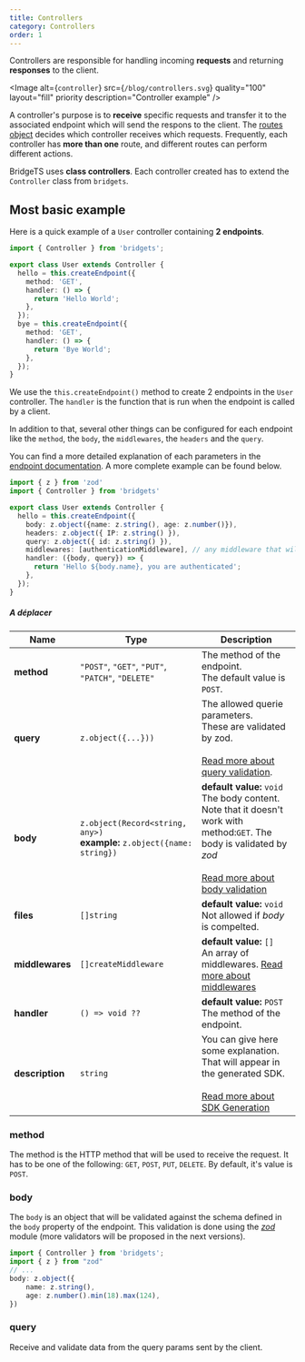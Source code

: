 ```yaml
---
title: Controllers
category: Controllers
order: 1
---
```


Controllers are responsible for handling incoming **requests** and returning **responses** to the client.

<!-- ##### Controllers = packet de endpoint
##### utilisation avancée -> endoints peuvent communiquer avec les autres endpoints -->

<Image
  alt={`controller`}
  src={`/blog/controllers.svg`}
  quality="100"
  layout="fill"
  priority
  description="Controller example"
/>

A controller's purpose is to **receive** specific requests and transfer it to the associated endpoint which will send the respons to the client. The [routes object](/documentation/routing) decides which controller receives which requests. Frequently, each controller has **more than one** route, and different routes can perform different actions.

BridgeTS uses **class controllers**. Each controller created has to extend the `Controller` class from `bridgets`.

## Most basic example

Here is a quick example of a `User` controller containing **2 endpoints**.

```typescript
import { Controller } from 'bridgets';

export class User extends Controller {
  hello = this.createEndpoint({
    method: 'GET',
    handler: () => {
      return 'Hello World';
    },
  });
  bye = this.createEndpoint({
    method: 'GET',
    handler: () => {
      return 'Bye World';
    },
  });
}
```

We use the `this.createEndpoint()` method to create 2 endpoints in the `User` controller. The `handler` is the function that is run when the endpoint is called by a client.

In addition to that, several other things can be configured for each endpoint like the `method`, the `body`, the `middlewares`, the `headers` and the `query`. 

You can find a more detailed explanation of each parameters in the [endpoint documentation](/documentation/endpoints). A more complete example can be found below.

```typescript twoslash
import { z } from 'zod'
import { Controller } from 'bridgets'

export class User extends Controller {
  hello = this.createEndpoint({
    body: z.object({name: z.string(), age: z.number()}),
    headers: z.object({ IP: z.string() }),
    query: z.object({ id: z.string() }),
    middlewares: [authenticationMiddleware], // any middleware that will be executed before the handler
    handler: ({body, query}) => {
      return 'Hello ${body.name}, you are authenticated';
    },
  });
}
```

<Info text="Please note that the 'method' is not specified. By default, each endpoint is a 'POST' request. We strongly encourage you only use 'POST' request as it proposes more data types (dates, numbers) which can't be passed using 'query'." />

##### A déplacer

| Name            | Type                                                                          | Description                                                                                                                                                                                             |
| --------------- | ----------------------------------------------------------------------------- | ------------------------------------------------------------------------------------------------------------------------------------------------------------------------------------------------------- |
| **method**      | `"POST"`, `"GET"`, `"PUT"`, `"PATCH"`, `"DELETE"`                             | The method of the endpoint. <br/> The default value is `POST`.                                                                                                                                          |
| **query**       | `z.object({...}))`                                                            | The allowed querie parameters. <br /> These are validated by zod. <br/> <br/>[Read more about query validation](/documentation/validations).                                                            |
| **body**        | `z.object(Record<string, any>)` <br/> **example:** `z.object({name: string})` | **default value:** `void` <br/> The body content. Note that it doesn't work with method:`GET`. The body is validated by _zod_ <br/> <br/> [Read more about body validation](/documentation/validations) |
| **files**       | `[]string`                                                                    | **default value:** `void` <br/> Not allowed if _body_ is compelted.                                                                                                                                     |
| **middlewares** | `[]createMiddleware`                                                          | **default value:** `[]` <br/> An array of middlewares. [Read more about middlewares](/documentaion/iddlewares)                                                                                          |
| **handler**     | `() => void ??`                                                               | **default value:** `POST` <br/> The method of the endpoint.                                                                                                                                             |
| **description** | `string`                                                                      | You can give here some explanation. That will appear in the generated SDK. <br/> <br/> [Read more about SDK Generation](/documentation/sdk)                                                             |

### method

The method is the HTTP method that will be used to receive the request. It has to be one of the following: `GET`, `POST`, `PUT`, `DELETE`. By default, it's value is `POST`.

### body

The `body` is an object that will be validated against the schema defined in the `body` property of the endpoint. This validation is done using the [_zod_](/documentation/validator) module (more validators will be proposed in the next versions).

<Info text="Note that the body DOES NOT work with the GET method." />

```typescript
import { Controller } from 'bridgets';
import { z } from "zod"
// ...
body: z.object({
    name: z.string(),
    age: z.number().min(18).max(124),
})
```

### query

Receive and validate data from the query params sent by the client.
